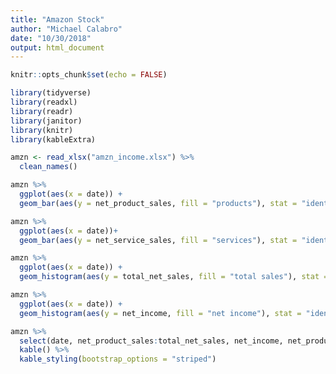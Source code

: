 ```yaml
---
title: "Amazon Stock"
author: "Michael Calabro"
date: "10/30/2018"
output: html_document
---
```


```r
knitr::opts_chunk$set(echo = FALSE)

library(tidyverse)
library(readxl)
library(readr)
library(janitor)
library(knitr)
library(kableExtra)

amzn <- read_xlsx("amzn_income.xlsx") %>%
  clean_names()
```

```r
amzn %>%
  ggplot(aes(x = date)) +
  geom_bar(aes(y = net_product_sales, fill = "products"), stat = "identity") 
```

```r
amzn %>%
  ggplot(aes(x = date))+
  geom_bar(aes(y = net_service_sales, fill = "services"), stat = "identity") 
```

```r
amzn %>%
  ggplot(aes(x = date)) + 
  geom_histogram(aes(y = total_net_sales, fill = "total sales"), stat = "identity")
```

```r
amzn %>%
  ggplot(aes(x = date)) + 
  geom_histogram(aes(y = net_income, fill = "net income"), stat = "identity")
```
```r
amzn %>%
  select(date, net_product_sales:total_net_sales, net_income, net_product_sales_yoy:total_net_sales_yoy) %>%
  kable() %>%
  kable_styling(bootstrap_options = "striped") 
  
```

